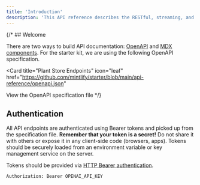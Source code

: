 ```yaml
---
title: 'Introduction'
description: 'This API reference describes the RESTful, streaming, and realtime APIs you can use to interact with your deployed models.'
---
```


{/* ## Welcome

There are two ways to build API documentation: [OpenAPI](https://mintlify.com/docs/api-playground/openapi/setup) and [MDX components](https://mintlify.com/docs/api-playground/mdx/configuration). For the starter kit, we are using the following OpenAPI specification.

<Card
  title="Plant Store Endpoints"
  icon="leaf"
  href="https://github.com/mintlify/starter/blob/main/api-reference/openapi.json"
>
  View the OpenAPI specification file
</Card> */}

## Authentication

All API endpoints are authenticated using Bearer tokens and picked up from the specification file. **Remember that your token is a secret!** Do not share it with others or expose it in any client-side code (browsers, apps). Tokens should be securely loaded from an environment variable or key management service on the server.

Tokens should be provided via [HTTP Bearer authentication](https://swagger.io/docs/specification/v3_0/authentication/bearer-authentication/).

```
Authorization: Bearer OPENAI_API_KEY
```
